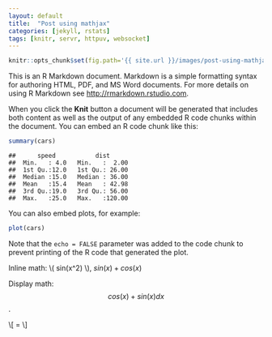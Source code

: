 ```yaml
---
layout: default
title:  "Post using mathjax"
categories: [jekyll, rstats]
tags: [knitr, servr, httpuv, websocket]
---
```


```r
knitr::opts_chunk$set(fig.path='{{ site.url }}/images/post-using-mathjax-')
```

This is an R Markdown document. Markdown is a simple formatting syntax for authoring HTML, PDF, and MS Word documents. For more details on using R Markdown see <http://rmarkdown.rstudio.com>.

When you click the **Knit** button a document will be generated that includes both content as well as the output of any embedded R code chunks within the document. You can embed an R code chunk like this:


```r
summary(cars)
```

```
##      speed           dist       
##  Min.   : 4.0   Min.   :  2.00  
##  1st Qu.:12.0   1st Qu.: 26.00  
##  Median :15.0   Median : 36.00  
##  Mean   :15.4   Mean   : 42.98  
##  3rd Qu.:19.0   3rd Qu.: 56.00  
##  Max.   :25.0   Max.   :120.00
```

You can also embed plots, for example:

```r
plot(cars)
```

Note that the `echo = FALSE` parameter was added to the code chunk to prevent printing of the R code that generated the plot.

Inline math: \\( sin(x^2) \\), $sin(x) + cos(x)$

Display math:
$$cos(x) + sin(x) dx$$.

\\[ \mathbf{X} = \mathbf{Z} \mathbf{P^\mathsf{T}} \\]

